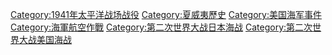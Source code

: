 [[Category:1941年太平洋战场战役|Category:1941年太平洋战场战役]]
[[Category:夏威夷歷史|Category:夏威夷歷史]]
[[Category:美国海军事件‎|Category:美国海军事件‎]]
[[Category:海軍航空作戰|Category:海軍航空作戰]]
[[Category:第二次世界大战日本海战|Category:第二次世界大战日本海战]]
[[Category:第二次世界大战美国海战|Category:第二次世界大战美国海战]]